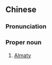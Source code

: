 {{also|阿拉木图}}
==Chinese==
{{zh-forms|s=阿拉木图|gloss=-}}

===Pronunciation===
{{zh-pron
|m=Ālāmùtú
|cat=pn
}}

===Proper noun===
{{zh-proper noun}}

# [[Almaty]] {{gloss|city}}